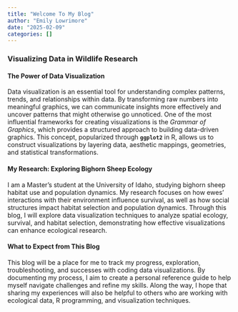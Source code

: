 ```yaml
---
title: "Welcome To My Blog"
author: "Emily Lowrimore"
date: "2025-02-09"
categories: []
---
```


### **Visualizing Data in Wildlife Research**

#### **The Power of Data Visualization**

Data visualization is an essential tool for understanding complex patterns, trends, and relationships within data. By transforming raw numbers into meaningful graphics, we can communicate insights more effectively and uncover patterns that might otherwise go unnoticed. One of the most influential frameworks for creating visualizations is the *Grammar of Graphics*, which provides a structured approach to building data-driven graphics. This concept, popularized through **`ggplot2`** in R, allows us to construct visualizations by layering data, aesthetic mappings, geometries, and statistical transformations.

#### **My Research: Exploring Bighorn Sheep Ecology**

I am a Master's student at the University of Idaho, studying bighorn sheep habitat use and population dynamics. My research focuses on how ewes' interactions with their environment influence survival, as well as how social structures impact habitat selection and population dynamics. Through this blog, I will explore data visualization techniques to analyze spatial ecology, survival, and habitat selection, demonstrating how effective visualizations can enhance ecological research.

#### **What to Expect from This Blog**

This blog will be a place for me to track my progress, exploration, troubleshooting, and successes with coding data visualizations. By documenting my process, I aim to create a personal reference guide to help myself navigate challenges and refine my skills. Along the way, I hope that sharing my experiences will also be helpful to others who are working with ecological data, R programming, and visualization techniques.
